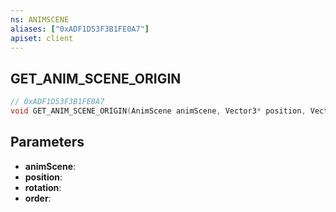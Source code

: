 ```yaml
---
ns: ANIMSCENE
aliases: ["0xADF1D53F3B1FE0A7"]
apiset: client
---
```

## GET_ANIM_SCENE_ORIGIN

```c
// 0xADF1D53F3B1FE0A7
void GET_ANIM_SCENE_ORIGIN(AnimScene animScene, Vector3* position, Vector3* rotation, int order);
```


## Parameters
* **animScene**:
* **position**:
* **rotation**:
* **order**: